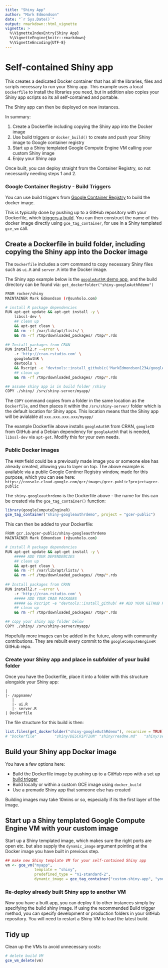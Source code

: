 ```yaml
---
title: "Shiny App"
author: "Mark Edmondson"
date: "`r Sys.Date()`"
output: rmarkdown::html_vignette
vignette: >
  %\VignetteIndexEntry{Shiny App}
  %\VignetteEngine{knitr::rmarkdown}
  %\VignetteEncoding{UTF-8}
---
```


# Self-contained Shiny app

This creates a dedicated Docker container that has all the libraries, files and scripts necessary to run your Shiny app. 
This example uses a local `Dockerfile` to install the libraries you need, 
but in addition also copies your Shiny app scripts so its all self-contained and portable. 

The Shiny app can then be deployed on new instances.

In summary:

1. Create a Dockerfile including copying the Shiny app into the Docker image
2. Use build triggers or `docker_build()` to create and push your Shiny image to Google container registry
3. Start up a Shiny templated Google Compute Engine VM calling your custom Shiny image
5. Enjoy your Shiny app

Once built, you can deploy straight from the Container Registry, so not necessarily needing steps 1 and 2. 

### Google Container Registry - Build Triggers

You can use build triggers from [Google Container Registry](https://cloud.google.com/container-registry/) to build the docker image.  

This is typically done by pushing up to a GitHub repository with your Dockerfile, which [triggers a build](https://cloud.google.com/container-builder/docs/concepts/creating-build-triggers).  You can then construct the name of this docker image directly using `gce_tag_container`, for use in a Shiny templated `gce_vm` call. 

## Create a Dockerfile in build folder, including copying the Shiny app into the Docker image

The `Dockerfile` includes a `COPY` command to copy necessary Shiny files such as `ui.R` and `server.R` into the Docker image. 

The Shiny app example below is the [`googleAuthR` demo app](https://mark.shinyapps.io/googleAuthRexample/), and the build directory can be found via: `get_dockerfolder("shiny-googleAuthRdemo")`

```sh
FROM rocker/shiny
MAINTAINER Mark Edmondson (r@sunholo.com)

# install R package dependencies
RUN apt-get update && apt-get install -y \
    libssl-dev \
    ## clean up
    && apt-get clean \ 
    && rm -rf /var/lib/apt/lists/ \ 
    && rm -rf /tmp/downloaded_packages/ /tmp/*.rds
    
## Install packages from CRAN
RUN install2.r --error \ 
    -r 'http://cran.rstudio.com' \
    googleAuthR \
    devtools \
    && Rscript -e "devtools::install_github(c('MarkEdmondson1234/googleID'))" \
    ## clean up
    && rm -rf /tmp/downloaded_packages/ /tmp/*.rds

## assume shiny app is in build folder /shiny
COPY ./shiny/ /srv/shiny-server/myapp/

```

The `COPY` command copies from a folder in the same location as the `Dockerfile`, and then places it within the `/srv/shiny-server/` folder which is the default location for Shiny apps.  This location means that the Shiny app will be avialable at `xxx.xxx.xxx.xxx/myapp/`

The example Dockerfile above installs `googleAuthR` from CRAN, `googleID` from GitHub and a Debian dependency for `googleAuthR` that is needed, `libssl-dev` via `apt-get`.  Modify this for your own needs. 

### Public Docker images

The `FROM` field could be a previously made image you or someone else has already created, allowing you to layer on top.  The above example is available via a public Google Continer Registry window, made for this purpose, which you can see here: `https://console.cloud.google.com/gcr/images/gcer-public?project=gcer-public`

The `shiny-googleauthrdemo` is the Dockerfile above - the name for this can be created via the `gce_tag_container()` function:

```r
library(googleComputeEngineR)
gce_tag_container("shiny-googleauthrdemo", project = "gcer-public")
```

This can then be added to your Dockerfile:

```sh
FROM gcr.io/gcer-public/shiny-googleauthrdemo
MAINTAINER Mark Edmondson (r@sunholo.com)

# install R package dependencies
RUN apt-get update && apt-get install -y \
    ##### ADD YOUR DEPENDENCIES
    ## clean up
    && apt-get clean \ 
    && rm -rf /var/lib/apt/lists/ \ 
    && rm -rf /tmp/downloaded_packages/ /tmp/*.rds
    
## Install packages from CRAN
RUN install2.r --error \ 
    -r 'http://cran.rstudio.com' \
    ##### ADD YOUR CRAN PACKAGES
    ##### && Rscript -e "devtools::install_github( ## ADD YOUR GITHUB PACKAGES )" \
    ## clean up
    && rm -rf /tmp/downloaded_packages/ /tmp/*.rds

## copy your shiny app folder below
COPY ./shiny/ /srv/shiny-server/myapp/
```

Hopefully more images can be added in the future, along with community contributions.  They are rebuilt every commit to the `googleComputeEngineR` GitHub repo. 

### Create your Shiny app and place in subfolder of your build folder

Once you have the Dockerfile, place it into a folder with this structure alongside your Shiny app:

```
|
|- /appname/
   |
   |- ui.R
   |- server.R
| Dockerfile

```

The file structure for this build is then:
```r
list.files(get_dockerfolder("shiny-googleAuthRdemo"), recursive = TRUE)
# "Dockerfile"        "shiny/DESCRIPTION" "shiny/readme.md"   "shiny/server.R"    "shiny/ui.R"
```

## Build your Shiny app Docker image

You have a few options here:

* Build the Dockerfile image by pushing up to a GitHub repo with a set up [build trigger](https://cloud.google.com/container-builder/docs/concepts/creating-build-triggers)
* Build locally or within a custom GCE image using `docker_build`
* Use a premade Shiny app that someone else has created

Building images may take 10mins or so, especially if its the first layer of the image. 

## Start up a Shiny templated Google Compute Engine VM with your custom image

Start up a Shiny templated image, which makes sure the right ports are open etc. but also supply the `dynamic_image` argument pointing at the Docker image you have built in previous step.

```r
## make new Shiny template VM for your self-contained Shiny app
vm <- gce_vm("myapp", 
             template = "shiny",
             predefined_type = "n1-standard-2",
             dynamic_image = gce_tag_container("custom-shiny-app", "your-project"))
```

### Re-deploy already built Shiny app to another VM

Now you have a built app, you can deploy it to other instances simply by specifying the build shiny image.  If using the recommended Build trigger method, you can specify development or production folders in your GitHub repository.  You will need to restart a Shiny VM to load the latest build. 

## Tidy up

Clean up the VMs to avoid unnecessary costs:

```r
# delete build VM
gce_vm_delete(vm)
```
